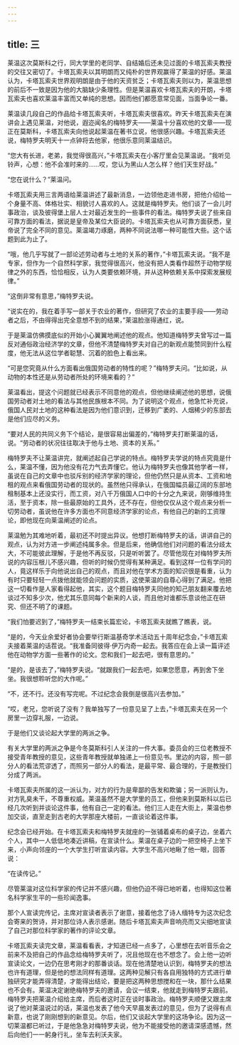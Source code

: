 ```yaml
---
---
---
```

title: 三
---




莱温这次莫斯科之行，同大学里的老同学、自结婚后还未见过面的卡塔瓦索夫教授的交往又密切了。卡塔瓦索夫以其明朗而又纯朴的世界观赢得了莱温的好感。莱温认为，卡塔瓦索夫世界观明朗是由于他的天资贫乏；卡塔瓦索夫则以为，莱温思想的前后不一致是因为他的大脑缺少条理性。但是莱温喜欢卡塔瓦索夫的开朗，卡塔瓦索夫也喜欢莱温丰富而又单纯的思想。因而他们都愿意常见面，当面争论一番。

莱温读几段自己的作品给卡塔瓦索夫听，卡塔瓦索夫很喜欢。昨天卡塔瓦索夫在演讲会上遇见莱温，对他说，遐迩闻名的梅特罗夫——莱温十分喜欢他的文章——现正在莫斯科，卡塔瓦索夫向他说起莱温在著书立说，他很感兴趣。卡塔瓦索夫还说，梅特罗夫明天十一点钟将去他家，他很乐意同莱温结识。

“您大有长进，老弟，我觉得很高兴，”卡塔瓦索夫在小客厅里会见莱温说。“我听见铃声，心想：他不会准时来的……哎，您认为黑山人怎么样？他们天生好战。”

“您在说什么？”莱温问。

卡塔瓦索夫用三言两语给莱温讲述了最新消息，一边领他走进书房，把他介绍给一个身量不高、体格壮实、相貌讨人喜欢的人。这就是梅特罗夫。他们谈了一会儿时事政治，谈及彼得堡上层人士对最近发生的一些事件的看法。梅特罗夫说了些来自可靠方面的看法，据说是皇帝及某位大臣说的。卡塔瓦索夫也从可靠方面获悉，皇帝说了完全不同的意见。莱温竭力琢磨，两种不同说法哪一种可能性大些。这个话题到此为止了。

“哦，他几乎写就了一部论述劳动者与土地的关系的著作，”卡塔瓦索夫说。“我不是专家，但作为一个自然科学家，我觉得很高兴，他没有把人类看作超然于动物学规律之外的东西，恰恰相反，认为人类要依赖环境，并从这种依赖关系中探索发展规律。”

“这倒非常有意思，”梅特罗夫说。

“说实在的，我在着手写一部关于农业的著作，但研究了农业的主要手段——劳动者之后，不由得得出完全意想不到的结果，”莱温脸涨得通红，说。

于是莱温仿佛摸底似的开始小心翼翼地阐述他的观点。他知道梅特罗夫曾写过一篇反对通俗政治经济学的文章，但他不清楚梅特罗夫对自己的新观点能赞同到什么程度，他无法从这位学者聪慧、沉着的脸色上看出来。

“可是您究竟从什么方面看出俄国劳动者的特性的呢？”梅特罗夫问。“比如说，从动物的本性还是从劳动者所处的环境来看的？”

莱温看出，提这个问题就已经表示不同意他的观点，但他继续阐述他的思想，说俄国劳动者对土地的看法与其他民族根本不同。为了说明这个观点，他急忙补充说，俄国人民对土地的这种看法是因为他们意识到，迁移到广袤的、人烟稀少的东部去是他们应尽的义务。

“要对人民的共同义务下个结论，是很容易出偏差的，”梅特罗夫打断莱温的话，说。“劳动者的状况往往取决于他与土地、资本的关系。”

梅特罗夫不让莱温讲完，就阐述起自己学说的特点。梅特罗夫学说的特点究竟是什么，莱温不懂，因为他没有花力气去弄懂它。他认为梅特罗夫也像其他学者一样，虽说在自己的文章中也驳斥别的经济学家的理论，但他仍然只是从资本、工资和地租的观点来看俄国劳动者的现状的。虽然他只得承认，在俄国幅员最辽阔的东部地租制基本上还没实行，而工资，对八千万俄国人口中的十分之九来说，刚够维持生活，至于资本，除一些最原始的工具外，还不存在，但他仅仅从这个观点来分析一切劳动者，虽说他在许多方面也不同意经济学家的论点，有他自己的新的工资理论，即他现在向莱温阐述的论点。

莱温勉为其难地听着，最初还不时提出异议。他想打断梅特罗夫的话，讲讲自己的观点，认为对方进一步阐述纯属多余。但是后来，他确信他们对问题的看法分歧太大，不可能彼此理解，于是他不再反驳，只是听听罢了。尽管他现在对梅特罗夫所说的内容压根儿不感兴趣，但听的时候仍觉得有某种满足。看到这样一位有学问的人，竟这样乐于向他说出自己的观点，而且对他在学术方面的知识很是看重，认为有时只要轻轻一点拨他就能领会问题的实质，这使莱温的自尊心得到了满足。他把这一切看作是人家看得起他，其实，这个题目梅特罗夫同他的知己朋友翻来覆去地谈过不知多少次，他尤其乐意同每个新来的人谈，而且他对谁都乐意谈他正在研究、但还不明了的课题。

“我们怕要迟到了，”梅特罗夫一结束长篇宏论，卡塔瓦索夫就瞧了瞧表，说。

“是的，今天业余爱好者协会要举行斯温基奇学术活动五十周年纪念会，”卡塔瓦索夫接着莱温的话茬说。“我准备同彼得·伊万内奇一起去。我答应在会上读一篇评述他在动物学方面一些著作的论文。您和我们一起去吧，很有意思的。”

“是的，是该去了，”梅特罗夫说。“就跟我们一起去吧，如果您愿意，再到舍下坐坐。我很想聆听您的大作呢。”

“不，还不行。还没有写完呢。不过纪念会我倒是很高兴去参加。”

“哎，老兄，您听说了没有？我单独写了一份意见呈了上去，”卡塔瓦索夫在另一个房里一边穿礼服，一边说。

于是他们又谈论起大学里的两派之争。

有关大学里的两派之争是今冬莫斯科引人关注的一件大事。委员会的三位老教授不接受青年教授的意见，这些青年教授就单独递上一份意见书。里边的内容，照一部分人的看法荒谬透了，而照另一部分人的看法，是最平常、最合理的，于是教授们分成了两派。

卡塔瓦索夫所属的这一派认为，对方的行为是卑鄙的告发和欺骗；另一派则认为，对方乳臭未干，不尊重权威。莱温虽然不是大学里的员工，但他来到莫斯科以后已经几次听到并谈论这件事，他有自己一定的看法。他们三人走在大街上，莱温也参加交谈，直至走到古老的大学那座大楼前，一直谈论着这件事。

纪念会已经开始。在卡塔瓦索夫和梅特罗夫就座的一张铺着桌布的桌子边，坐着六个人，其中一人低低地凑近讲稿，在宣读什么。莱温在桌子边的一把空椅子上坐下来，小声向邻座的一个大学生打听宣读内容。大学生不高兴地瞅了他一眼，回答说：

“在读传记。”

尽管莱温对这位科学家的传记并不感兴趣，但他仍迫不得已地听着，也得知这位著名科学家生平的一些珍闻逸事。

那个人宣读完传记，主席对宣读者表示了谢意，接着他念了诗人缅特专为这次纪念会寄来的贺诗，并对那位诗人表示感谢。随后卡塔瓦索夫声音响亮而又尖细地宣读了自己对那位科学家的著作的评论文章。

卡塔瓦索夫读完文章，莱温看看表，才知道已经一点多了，心里想在去听音乐会之前来不及把自己的作品念给梅特罗夫听了，况且他现在也不想念了。会上他一边听宣读论文，一边仍在思考刚才的那番谈话。现在他清楚地认识到，梅特罗夫的想法也许有道理，但是他的想法同样有道理。这两种见解只有各自用独特的方式进行单独研究才能弄得清楚，才能得出结论，要是把这两种思想搅和在一块，那什么结果也不会有。莱温决定谢绝梅特罗夫的邀请，会议一结束，他就走到梅特罗夫跟前。梅特罗夫把莱温介绍给主席，而后者这时正在谈时事政治。梅特罗夫顺便又跟主席说了他对莱温说过的话，莱温也发表了他今天早晨发表过的意见，但为了说得有点新意，也说了刚刚想到的新意见。尔后，他们又谈起大学里的这场争论。因为这一切莱温都已听过，于是他急急对梅特罗夫说，他为不能接受他的邀请深感遗憾，然后向他们一一躬身行礼，坐车去利沃夫家。